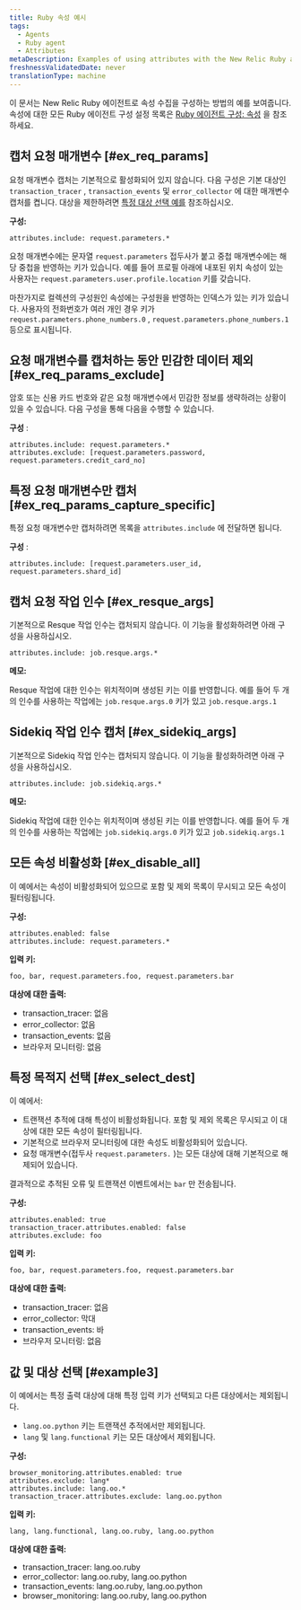 ```yaml
---
title: Ruby 속성 예시
tags:
  - Agents
  - Ruby agent
  - Attributes
metaDescription: Examples of using attributes with the New Relic Ruby agent.
freshnessValidatedDate: never
translationType: machine
---
```


이 문서는 New Relic Ruby 에이전트로 속성 수집을 구성하는 방법의 예를 보여줍니다. 속성에 대한 모든 Ruby 에이전트 구성 설정 목록은 [Ruby 에이전트 구성: 속성](/docs/apm/agents/ruby-agent/configuration/ruby-agent-configuration/#attributes) 을 참조하세요.

## 캡처 요청 매개변수 [#ex_req_params]

요청 매개변수 캡처는 기본적으로 활성화되어 있지 않습니다. 다음 구성은 기본 대상인 `transaction_tracer` , `transaction_events` 및 `error_collector` 에 대한 매개변수 캡처를 켭니다. 대상을 제한하려면 [특정 대상 선택 예를](#ex_select_dest) 참조하십시오.

**구성:**

```
attributes.include: request.parameters.*
```

요청 매개변수에는 문자열 `request.parameters` 접두사가 붙고 중첩 매개변수에는 해당 중첩을 반영하는 키가 있습니다. 예를 들어 프로필 아래에 내포된 위치 속성이 있는 사용자는 `request.parameters.user.profile.location` 키를 갖습니다.

마찬가지로 컬렉션의 구성원인 속성에는 구성원을 반영하는 인덱스가 있는 키가 있습니다. 사용자의 전화번호가 여러 개인 경우 키가 `request.parameters.phone_numbers.0` , `request.parameters.phone_numbers.1` 등으로 표시됩니다.

## 요청 매개변수를 캡처하는 동안 민감한 데이터 제외 [#ex_req_params_exclude]

암호 또는 신용 카드 번호와 같은 요청 매개변수에서 민감한 정보를 생략하려는 상황이 있을 수 있습니다. 다음 구성을 통해 다음을 수행할 수 있습니다.

**구성** :

```
attributes.include: request.parameters.*
attributes.exclude: [request.parameters.password, request.parameters.credit_card_no]
```

## 특정 요청 매개변수만 캡처 [#ex_req_params_capture_specific]

특정 요청 매개변수만 캡처하려면 목록을 `attributes.include` 에 전달하면 됩니다.

**구성** :

```
attributes.include: [request.parameters.user_id, request.parameters.shard_id]
```

## 캡처 요청 작업 인수 [#ex_resque_args]

기본적으로 Resque 작업 인수는 캡처되지 않습니다. 이 기능을 활성화하려면 아래 구성을 사용하십시오.

```
attributes.include: job.resque.args.*
```

**메모:**

Resque 작업에 대한 인수는 위치적이며 생성된 키는 이를 반영합니다. 예를 들어 두 개의 인수를 사용하는 작업에는 `job.resque.args.0` 키가 있고 `job.resque.args.1`

## Sidekiq 작업 인수 캡처 [#ex_sidekiq_args]

기본적으로 Sidekiq 작업 인수는 캡처되지 않습니다. 이 기능을 활성화하려면 아래 구성을 사용하십시오.

```
attributes.include: job.sidekiq.args.*
```

**메모:**

Sidekiq 작업에 대한 인수는 위치적이며 생성된 키는 이를 반영합니다. 예를 들어 두 개의 인수를 사용하는 작업에는 `job.sidekiq.args.0` 키가 있고 `job.sidekiq.args.1`

## 모든 속성 비활성화 [#ex_disable_all]

이 예에서는 속성이 비활성화되어 있으므로 포함 및 제외 목록이 무시되고 모든 속성이 필터링됩니다.

**구성:**

```
attributes.enabled: false
attributes.include: request.parameters.*
```

**입력 키:**

```
foo, bar, request.parameters.foo, request.parameters.bar
```

**대상에 대한 출력:**

* transaction_tracer: 없음
* error_collector: 없음
* transaction_events: 없음
* 브라우저 모니터링: 없음

## 특정 목적지 선택 [#ex_select_dest]

이 예에서:

* 트랜잭션 추적에 대해 특성이 비활성화됩니다. 포함 및 제외 목록은 무시되고 이 대상에 대한 모든 속성이 필터링됩니다.
* 기본적으로 브라우저 모니터링에 대한 속성도 비활성화되어 있습니다.
* 요청 매개변수(접두사 `request.parameters.` )는 모든 대상에 대해 기본적으로 해제되어 있습니다.

결과적으로 추적된 오류 및 트랜잭션 이벤트에서는 `bar` 만 전송됩니다.

**구성:**

```
attributes.enabled: true
transaction_tracer.attributes.enabled: false
attributes.exclude: foo
```

**입력 키:**

```
foo, bar, request.parameters.foo, request.parameters.bar
```

**대상에 대한 출력:**

* transaction_tracer: 없음
* error_collector: 막대
* transaction_events: 바
* 브라우저 모니터링: 없음

## 값 및 대상 선택 [#example3]

이 예에서는 특정 출력 대상에 대해 특정 입력 키가 선택되고 다른 대상에서는 제외됩니다.

* `lang.oo.python` 키는 트랜잭션 추적에서만 제외됩니다.
* `lang` 및 `lang.functional` 키는 모든 대상에서 제외됩니다.

**구성:**

```
browser_monitoring.attributes.enabled: true
attributes.exclude: lang*
attributes.include: lang.oo.*
transaction_tracer.attributes.exclude: lang.oo.python
```

**입력 키:**

```
lang, lang.functional, lang.oo.ruby, lang.oo.python
```

**대상에 대한 출력:**

* transaction_tracer: lang.oo.ruby
* error_collector: lang.oo.ruby, lang.oo.python
* transaction_events: lang.oo.ruby, lang.oo.python
* browser_monitoring: lang.oo.ruby, lang.oo.python